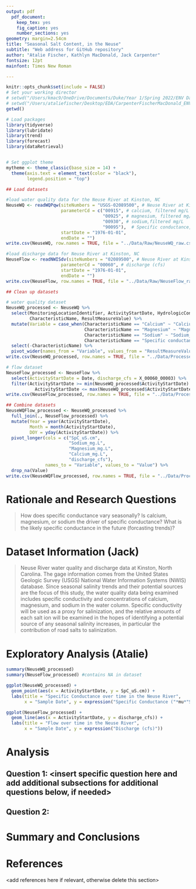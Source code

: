 ```yaml
---
output: pdf
  pdf_document:
    keep_tex: yes
    fig_caption: yes
    number_sections: yes
geometry: margin=2.54cm
title: "Seasonal Salt Content, in the Neuse"
subtitle: "Web address for GitHub repository"
author: "Atalie Fischer, Kathlyn MacDonald, Jack Carpenter"
fontsize: 12pt
mainfont: Times New Roman

---
```


\newpage
\tableofcontents 
\newpage
\listoftables 
\newpage
\listoffigures 
\newpage

```r
knitr::opts_chunk$set(include = FALSE)
# Set your working director
# setwd("/Users/kmac9/OneDrive/Documents/Duke/Year 1/Spring 2022/ENV Data/CarpenterFischerMacDonald_ENV872_EDA_FinalProject/")
# setwd("/Users/ataliefischer/Desktop/EDA/CarpenterFischerMacDonald_ENV872_EDA_FinalProject/")
getwd()

# Load packages
library(tidyverse)
library(lubridate)
library(trend)
library(forecast)
library(dataRetrieval)


# Set ggplot theme
mytheme <- theme_classic(base_size = 14) +
  theme(axis.text = element_text(color = "black"), 
        legend.position = "top")

## Load datasets

#load water quality data for the Neuse River at Kinston, NC
NeuseWQ <- readWQPqw(siteNumbers = "USGS-02089500", # Neuse River at Kinston, NC
                     parameterCd = c("00915", # calcium, filtered mg/L
                                     "00925", # magnesium, filtered mg/L
                                     "00930", # sodium,filtered mg/L
                                     "90095"),  # Specific conductance, uS/cm
                     startDate = "1976-01-01",
                     endDate = "")
write.csv(NeuseWQ, row.names = TRUE, file = "../Data/Raw/NeuseWQ_raw.csv")

#load discharge data for Neuse River at Kinston, NC
NeuseFlow <- readNWISdv(siteNumbers = "02089500", # Neuse River at Kinston, NC
                     parameterCd = "00060", # discharge (cfs)
                     startDate = "1976-01-01",
                     endDate = "")
write.csv(NeuseFlow, row.names = TRUE, file = "../Data/Raw/NeuseFlow_raw.csv")

## Clean up datasets

# water quality dataset
NeuseWQ_processed <- NeuseWQ %>%
  select(MonitoringLocationIdentifier, ActivityStartDate, HydrologicCondition, 
         CharacteristicName, ResultMeasureValue) %>%
  mutate(Variable = case_when(CharacteristicName == "Calcium" ~ "Calcium_mg.L",
                              CharacteristicName == "Magnesium" ~ "Magnesium_mg.L",
                              CharacteristicName == "Sodium" ~ "Sodium_mg.L",
                              CharacteristicName == "Specific conductance" ~ "SpC_uS.cm")) %>%
  select(-CharacteristicName) %>%
  pivot_wider(names_from = "Variable", values_from = "ResultMeasureValue")
write.csv(NeuseWQ_processed, row.names = TRUE, file = "../Data/Processed/NeuseWQ_processed.csv")

# flow dataset
NeuseFlow_processed <- NeuseFlow %>%
  select(ActivityStartDate = Date, discharge_cfs = X_00060_00003) %>%
  filter(ActivityStartDate >= min(NeuseWQ_processed$ActivityStartDate) & 
           ActivityStartDate <= max(NeuseWQ_processed$ActivityStartDate)) #include dates that pertain to water quality variables
write.csv(NeuseFlow_processed, row.names = TRUE, file = "../Data/Processed/NeuseFlow_processed.csv")

## Combine datasets
NeuseWQFlow_processed <- NeuseWQ_processed %>%
  full_join(., NeuseFlow_processed) %>%
  mutate(Year = year(ActivityStartDate), 
         Month = month(ActivityStartDate), 
         DOY = yday(ActivityStartDate)) %>%
  pivot_longer(cols = c("SpC_uS.cm", 
                        "Sodium_mg.L", 
                        "Magnesium_mg.L", 
                        "Calcium_mg.L", 
                        "discharge_cfs"),
               names_to = "Variable", values_to = "Value") %>%
  drop_na(Value)
write.csv(NeuseWQFlow_processed, row.names = TRUE, file = "../Data/Processed/NeuseWQFlow_processed.csv")
```


# Rationale and Research Questions
> How does specific conductance vary seasonally? 
> Is calcium, magnesium, or sodium the driver of specific conductance?
> What is the likely specific conductance in the future (forcasting trends)?


\newpage

# Dataset Information (Jack)
> Neuse River water quality and discharge data at Kinston, North Carolina. The gage information comes from the United States Geologic Survey (USGS) National Water Information Systems (NWIS) database. Since seasonal salinity trends and their potential sources are the focus of this study, the water quality data being examined includes specific conductivity and concentrations of calcium, magnesium, and sodium in the water column. Specific conductivity will be used as a proxy for salinization, and the relative amounts of each salt ion will be examined in the hopes of identifying a potential source of any seasonal salinity increases, in particular the contribution of road salts to salinization.


\newpage

# Exploratory Analysis (Atalie)
```r
summary(NeuseWQ_processed)
summary(NeuseFlow_processed) #contains NA in dataset
```

```r
ggplot(NeuseWQ_processed) +
  geom_point(aes(x = ActivityStartDate, y = SpC_uS.cm)) +
  labs(title = "Specific Conductance over time in the Neuse River",
       x = "Sample Date", y = expression("Specific Conductance ("*mu*"S/cm)")) #notice gap in dataset

ggplot(NeuseFlow_processed) +
  geom_line(aes(x = ActivityStartDate, y = discharge_cfs)) +
  labs(title = "Flow over time in the Neuse River",
       x = "Sample Date", y = expression("Discharge (cfs)"))
```




\newpage

# Analysis



## Question 1: <insert specific question here and add additional subsections for additional questions below, if needed>

## Question 2: 




\newpage

# Summary and Conclusions


\newpage

# References
<add references here if relevant, otherwise delete this section> 

